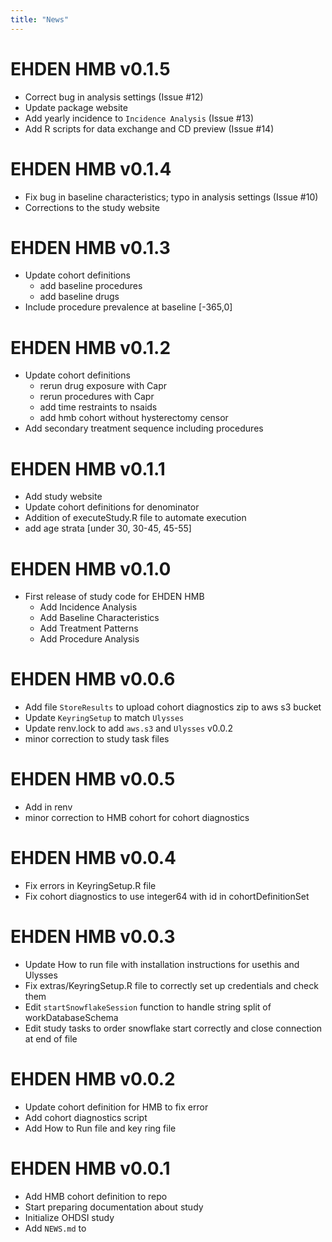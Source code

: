 ```yaml
---
title: "News"
---
```


# EHDEN HMB v0.1.5

* Correct bug in analysis settings (Issue #12)
* Update package website
* Add yearly incidence to `Incidence Analysis` (Issue #13)
* Add R scripts for data exchange and CD preview (Issue #14)

# EHDEN HMB v0.1.4

* Fix bug in baseline characteristics; typo in analysis settings (Issue #10)
* Corrections to the study website


# EHDEN HMB v0.1.3

* Update cohort definitions
    - add baseline procedures
    - add baseline drugs
* Include procedure prevalence at baseline [-365,0]

# EHDEN HMB v0.1.2

* Update cohort definitions
    - rerun drug exposure with Capr
    - rerun procedures with Capr
    - add time restraints to nsaids
    - add hmb cohort without hysterectomy censor
* Add secondary treatment sequence including procedures 

# EHDEN HMB v0.1.1

* Add study website
* Update cohort definitions for denominator
* Addition of executeStudy.R file to automate execution
* add age strata [under 30, 30-45, 45-55]


# EHDEN HMB v0.1.0

* First release of study code for EHDEN HMB
    * Add Incidence Analysis
    * Add Baseline Characteristics 
    * Add Treatment Patterns
    * Add Procedure Analysis

# EHDEN HMB v0.0.6

* Add file `StoreResults` to upload cohort diagnostics zip to aws s3 bucket
* Update `KeyringSetup` to match `Ulysses`
* Update renv.lock to add `aws.s3` and `Ulysses` v0.0.2
* minor correction to study task files

# EHDEN HMB v0.0.5

* Add in renv
* minor correction to HMB cohort for cohort diagnostics

# EHDEN HMB v0.0.4

* Fix errors in KeyringSetup.R file
* Fix cohort diagnostics to use integer64 with id in cohortDefinitionSet

# EHDEN HMB v0.0.3

* Update How to run file with installation instructions for usethis and Ulysses
* Fix extras/KeyringSetup.R file to correctly set up credentials and check them
* Edit `startSnowflakeSession` function to handle string split of workDatabaseSchema
* Edit study tasks to order snowflake start correctly and close connection at end of file

# EHDEN HMB v0.0.2

* Update cohort definition for HMB to fix error
* Add cohort diagnostics script
* Add How to Run file and key ring file

# EHDEN HMB v0.0.1

* Add HMB cohort definition to repo
* Start preparing documentation about study
* Initialize OHDSI study
* Add `NEWS.md` to 

